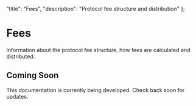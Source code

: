   "title": "Fees",
  "description": "Protocol fee structure and distribution"
};


# Fees

Information about the protocol fee structure, how fees are calculated and distributed.

## Coming Soon

This documentation is currently being developed. Check back soon for updates. 